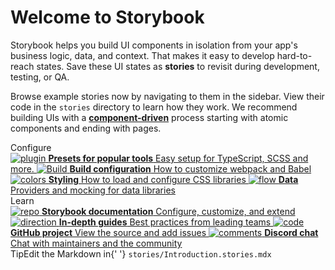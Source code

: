 
<Meta title='Example/Introduction' />

<style>
  {`
    .subheading {
      --mediumdark: '#999999'
      font-weight: 900
      font-size: 13px
      color: #999
      letter-spacing: 6px
      line-height: 24px
      text-transform: uppercase
      margin-bottom: 12px
      margin-top: 40px
    }

    .link-list {
      display: grid
      grid-template-columns: 1fr
      grid-template-rows: 1fr 1fr
      row-gap: 10px
    }

    @media (min-width: 620px) {
      .link-list {
        row-gap: 20px
        column-gap: 20px
        grid-template-columns: 1fr 1fr
      }
    }

    @media all and (-ms-high-contrast:none) {
    .link-list {
        display: -ms-grid
        -ms-grid-columns: 1fr 1fr
        -ms-grid-rows: 1fr 1fr
      }
    }

    .link-item {
      display: block
      padding: 20px 30px 20px 15px
      border: 1px solid #00000010
      border-radius: 5px
      transition: background 150ms ease-out, border 150ms ease-out, transform 150ms ease-out
      color: #333333
      display: flex
      align-items: flex-start
    }

    .link-item:hover {
      border-color: #1EA7FD50
      transform: translate3d(0, -3px, 0)
      box-shadow: rgba(0, 0, 0, 0.08) 0 3px 10px 0
    }

    .link-item:active {
      border-color: #1EA7FD
      transform: translate3d(0, 0, 0)
    }

    .link-item strong {
      font-weight: 700
      display: block
      margin-bottom: 2px
    }

    .link-item img {
      height: 40px
      width: 40px
      margin-right: 15px
      flex: none
    }

    .link-item span {
      font-size: 14px
      line-height: 20px
    }

    .tip {
      display: inline-block
      border-radius: 1em
      font-size: 11px
      line-height: 12px
      font-weight: 700
      background: #E7FDD8
      color: #66BF3C
      padding: 4px 12px
      margin-right: 10px
      vertical-align: top
    }

    .tip-wrapper {
      font-size: 13px
      line-height: 20px
      margin-top: 40px
      margin-bottom: 40px
    }

    .tip-wrapper code {
      font-size: 12px
      display: inline-block
    }
  `}
</style>

# Welcome to Storybook

Storybook helps you build UI components in isolation from your app's business logic, data, and context.
That makes it easy to develop hard-to-reach states. Save these UI states as **stories** to revisit during development, testing, or QA.

Browse example stories now by navigating to them in the sidebar.
View their code in the `stories` directory to learn how they work.
We recommend building UIs with a [**component-driven**](https://componentdriven.org) process starting with atomic components and ending with pages.

<div className='subheading'>Configure</div>

<div className='link-list'>
  <a
    className='link-item'
    href='https://storybook.js.org/docs/react/addons/addon-types'
    target='_blank'
  >
    <img src={Plugin} alt='plugin' />
    <span>
      <strong>Presets for popular tools</strong>
      Easy setup for TypeScript, SCSS and more.
    </span>
  </a>
  <a
    className='link-item'
    href='https://storybook.js.org/docs/react/configure/webpack'
    target='_blank'
  >
    <img src={StackAlt} alt='Build' />
    <span>
      <strong>Build configuration</strong>
      How to customize webpack and Babel
    </span>
  </a>
  <a
    className='link-item'
    href='https://storybook.js.org/docs/react/configure/styling-and-css'
    target='_blank'
  >
    <img src={Colors} alt='colors' />
    <span>
      <strong>Styling</strong>
      How to load and configure CSS libraries
    </span>
  </a>
  <a
    className='link-item'
    href='https://storybook.js.org/docs/react/get-started/setup#configure-storybook-for-your-stack'
    target='_blank'
  >
    <img src={Flow} alt='flow' />
    <span>
      <strong>Data</strong>
      Providers and mocking for data libraries
    </span>
  </a>
</div>

<div className='subheading'>Learn</div>

<div className='link-list'>
  <a className='link-item' href='https://storybook.js.org/docs' target='_blank'>
    <img src={Repo} alt='repo' />
    <span>
      <strong>Storybook documentation</strong>
      Configure, customize, and extend
    </span>
  </a>
  <a className='link-item' href='https://storybook.js.org/tutorials/' target='_blank'>
    <img src={Direction} alt='direction' />
    <span>
      <strong>In-depth guides</strong>
      Best practices from leading teams
    </span>
  </a>
  <a className='link-item' href='https://github.com/storybookjs/storybook' target='_blank'>
    <img src={Code} alt='code' />
    <span>
      <strong>GitHub project</strong>
      View the source and add issues
    </span>
  </a>
  <a className='link-item' href='https://discord.gg/storybook' target='_blank'>
    <img src={Comments} alt='comments' />
    <span>
      <strong>Discord chat</strong>
      Chat with maintainers and the community
    </span>
  </a>
</div>

<div className='tip-wrapper'>
  <span className='tip'>Tip</span>Edit the Markdown in{' '}
  <code>stories/Introduction.stories.mdx</code>
</div>
